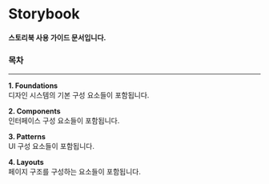 
<Meta title="Introduction/Storybook" />

# Storybook

#### 스토리북 사용 가이드 문서입니다.

### 목차

---

**1. Foundations**\
디자인 시스템의 기본 구성 요소들이 포함됩니다.

**2. Components**\
인터페이스 구성 요소들이 포함됩니다.

**3. Patterns**\
UI 구성 요소들이 포함됩니다.

**4. Layouts**\
페이지 구조를 구성하는 요소들이 포함됩니다.
